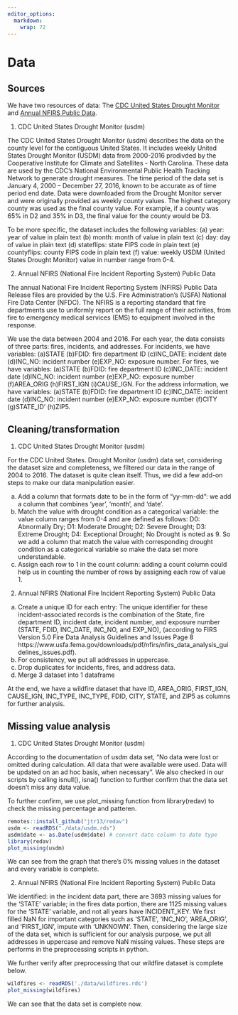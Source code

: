 ```yaml
---
editor_options: 
  markdown: 
    wrap: 72
---
```


# Data

## Sources

We have two resources of data: The [CDC United States Drought
Monitor](https://data.cdc.gov/Environmental-Health-Toxicology/United-States-Drought-Monitor-2000-2016/spsk-9jj6)
and [Annual NFIRS Public
Data](https://www.fema.gov/about/openfema/data-sets/fema-usfa-nfirs-annual-data).

1.  CDC United States Drought Monitor (usdm)

The CDC United States Drought Monitor (usdm) describes the data on the
county level for the contiguous United States. It includes weekly United
States Drought Monitor (USDM) data from 2000-2016 prodivded by the
Cooperative Institute for Climate and Satellites - North Carolina. These
data are used by the CDC's National Environmental Public Health Tracking
Network to generate drought measures. The time period of the data set is
January 4, 2000 -- December 27, 2016, known to be accurate as of time
period end date. Data were downloaded from the Drought Monitor server
and were originally provided as weekly county values. The highest
category county was used as the final county value. For example, if a
county was 65% in D2 and 35% in D3, the final value for the county would
be D3.

To be more specific, the dataset includes the following variables: (a)
year: year of value in plain text (b) month: month of value in plain
text (c) day: day of value in plain text (d) stateflips: state FIPS code
in plain text (e) countyflips: county FIPS code in plain text (f) value:
weekly USDM (United States Drought Monitor) value in number range from
0-4.

2.  Annual NFIRS (National Fire Incident Reporting System) Public Data

The annual National Fire Incident Reporting System (NFIRS) Public Data Release 
files are provided by the U.S. Fire Administration's (USFA) National Fire Data 
Center (NFDC). The NFIRS is a reporting standard that fire departments use to 
uniformly report on the full range of their activities, from fire to emergency 
medical services (EMS) to equipment involved in the response.

We use the data between 2004 and 2016. For each year, the data consists
of three parts: fires, incidents, and addresses. 
For incidents, we have variables: (a)STATE (b)FDID: fire department ID (c)INC_DATE: incident date (d)INC_NO: incident number (e)EXP_NO: exposure number. 
For fires, we have variables: (a)STATE (b)FDID: fire department ID (c)INC_DATE: incident date (d)INC_NO: incident number (e)EXP_NO: exposure number (f)AREA_ORIG (h)FIRST_IGN (i)CAUSE_IGN. 
For the address information, we have variables: (a)STATE (b)FDID: fire department ID (c)INC_DATE: incident date (d)INC_NO: incident number (e)EXP_NO: exposure number (f)CITY (g)STATE_ID' (h)ZIP5. 

## Cleaning/transformation
1.  CDC United States Drought Monitor (usdm) 

For the CDC United States. Drought Monitor (usdm) data set, considering the dataset size and completeness, we filtered our data in the range of 2004 to 2016. The dataset is quite clean itself. Thus, we did a few add-on steps to make our data manipulation easier.

(a) Add a column that formats date to be in the form of "yy-mm-dd": we add a column that combines 'year', 'month', and 'date'.
(b) Match the value with drought condition as a categorical variable: the value column ranges from 0-4 and are defined as follows: D0: Abnormally Dry; D1: Moderate Drought; D2: Severe Drought; D3: Extreme Drought; D4: Exceptional Drought; No Drought is noted as 9. So we add a column that match the value with corresponding drought condition as a categorical variable so make the data set more understandable.
(c) Assign each row to 1 in the count column: adding a count column could help us in counting the number of rows by assigning each row of value 1.

2.  Annual NFIRS (National Fire Incident Reporting System) Public Data

(a) Create a unique ID for each entry: The unique identifier for these incident-associated records is the combination of the State, fire department ID, incident date, incident number, and exposure number (STATE, FDID, INC_DATE, INC_NO, and EXP_NO), (according to FIRS Version 5.0 Fire Data Analysis Guidelines and Issues Page 8 https://www.usfa.fema.gov/downloads/pdf/nfirs/nfirs_data_analysis_guidelines_issues.pdf). 
(b) For consistency, we put all addresses in uppercase. 
(c) Drop duplicates for incidents, fires, and address data. 
(d) Merge 3 dataset into 1 dataframe

At the end, we have a wildfire dataset that have ID, AREA_ORIG, FIRST_IGN, CAUSE_IGN, INC_TYPE, INC_TYPE, FDID, CITY, STATE, and ZIP5 as columns for further analysis. 

## Missing value analysis

1.  CDC United States Drought Monitor (usdm) 

According to the documentation of usdm data set, "No data were lost or omitted during calculation. All data that were available were used. Data will be updated on an ad hoc basis, when necessary". We also checked in our scripts by calling isnull(), isna() function to further confirm that the data set doesn't miss any data value.

To further confirm, we use plot_missing function from library(redav) to check the missing percentage and patteren. 
```r
remotes::install_github("jtr13/redav")
usdm <- readRDS("./data/usdm.rds")
usdm$date <- as.Date(usdm$date) # convert date column to date type
library(redav)
plot_missing(usdm)
```
We can see from the graph that there's 0% missing values in the dataset and every variable is complete. 

2.  Annual NFIRS (National Fire Incident Reporting System) Public Data

We identified: in the incident data part, there are 3693 missing values for the 'STATE' variable; in the fires data portion, there are 1125 missing values for the 'STATE' variable, and not all years have INCIDENT_KEY. We first filled NaN for important categories such as 'STATE', 'INC_NO', 'AREA_ORIG', and 'FIRST_IGN', impute with 'UNKNOWN'. Then, considering the large size of the data set, which is sufficient for our analysis purpose, we put all addresses in uppercase and remove NaN missing values. These steps are performs in the preprocessing scripts in python.

We further verify after preprocessing that our wildfire dataset is complete below. 
```r
wildfires <- readRDS('./data/wildfires.rds')
plot_missing(wildfires)
```
We can see that the data set is complete now. 